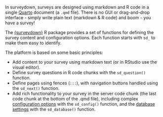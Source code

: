 In surveydown, surveys are designed using markdown and R code in a single [Quarto]({{< var url_quarto >}}) document (a `.qmd` file). There is no GUI or drag-and-drop interface - simply write plain text (markdown & R code) and boom - you have a survey!

The [{surveydown}]({{< var url_package >}}) R package provides a set of functions for defining the survey content and configuration options. Each function starts with `sd_` to make them easy to identify.

The platform is based on some basic principles:

- Add content to your survey using markdown text (or in RStudio use the visual editor).
- Define survey questions in R code chunks with the `sd_question()` function.
- Define pages using fences (`:::`), with navigation buttons handled using the `sd_next()` function.
- Add rich functionality to your survey in the server code chunk (the last code chunk at the bottom of the .qmd file), including complex [configuration options](config.qmd) with the `sd_config()` function, and the [database settings](database.qmd) with the `sd_database()` function.
